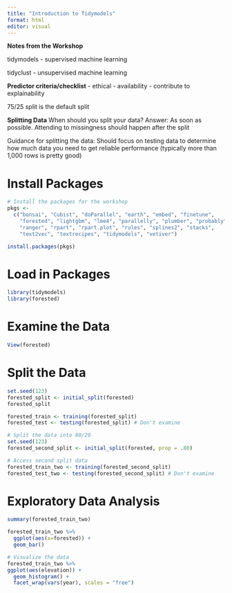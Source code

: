 ```yaml
---
title: "Introduction to Tidymodels"
format: html
editor: visual
---
```


**Notes from the Workshop**

tidymodels - supervised machine learning

tidyclust - unsupervised machine learning


**Predictor criteria/checklist**
- ethical 
- availability 
- contribute to explainability 


75/25 split is the default split

**Splitting Data**
When should you split your data?
  Answer: As soon as possible. Attending to missingness should happen after the split
  
Guidance for splitting the data: Should focus on testing data to determine how much data you need to get reliable performance (typically more than 1,000 rows is pretty good)

# Install Packages 
```r
# Install the packages for the workshop
pkgs <- 
  c("bonsai", "Cubist", "doParallel", "earth", "embed", "finetune", 
    "forested", "lightgbm", "lme4", "parallelly", "plumber", "probably", 
    "ranger", "rpart", "rpart.plot", "rules", "splines2", "stacks", 
    "text2vec", "textrecipes", "tidymodels", "vetiver")

install.packages(pkgs)
```

# Load in Packages
```r
library(tidymodels)
library(forested)
```

# Examine the Data 
```r
View(forested)
```

# Split the Data 
```r
set.seed(123)
forested_split <- initial_split(forested)
forested_split
```

```r
forested_train <- training(forested_split)
forested_test <- testing(forested_split) # Don't examine
```

```r
# Split the data into 80/20
set.seed(123)
forested_second_split <- initial_split(forested, prop = .80)
```

```r
# Access second split data 
forested_train_two <- training(forested_second_split)
forested_test_two <- testing(forested_second_split) # Don't examine
```

# Exploratory Data Analysis
```r
summary(forested_train_two)
```

```r
forested_train_two %>% 
  ggplot(aes(x=forested)) +
  geom_bar()
```

```r
# Visualize the data 
forested_train_two %>% 
ggplot(aes(elevation)) +
  geom_histogram() +
  facet_wrap(vars(year), scales = "free")
```

```r

```


